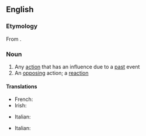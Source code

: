 {{also|rétroaction}}

==English==

===Etymology===
From {{affix|en|retro-|action}}.

===Noun===
{{en-noun}}

# Any [[action]] that has an influence due to a [[past]] event
# An [[opposing]] action; a [[reaction]]

====Translations====
{{trans-top|action with an influence due to a past event}}
* French: {{t+|fr|rétroaction|f}}
* Irish: {{t|ga|aisghníomhú|m}}
{{trans-mid}}
* Italian: {{t+|it|retroazione|f}}
{{trans-bottom}}

{{trans-top|opposing reaction}}
* Italian: {{t+|it|retroazione|f}}
{{trans-mid}}
{{trans-bottom}}
